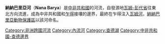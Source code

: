 {{Geobox
|河流
<!-- *** Heading *** -->
|name = Nana Barya River
|native_name = 
|other_name = 
|category = 
<!-- *** Names **** -->
|etymology = 
|nickname = 
<!-- *** Image *** -->
|image = 
|image_caption = 
<!-- *** Country *** -->
|country  = {{flag|Chad}}
|country1 = {{flag|Central African Republic}}
|state = 
|region = 
|district = 
|municipality = 
<!-- *** Family *** -->
|parent =
|tributary_left = 
|tributary_right = 
|city  = 
|city1 = 
|city2 = 
|city3 = 
|landmark = 
<!-- *** River locations *** -->
|source =
|source_location = | source_region = | source_country = [[Central_African_Republic|Central African Republic]]
|source_elevation = 
|source_lat_d =  | source_lat_m =  | source_lat_s =  | source_lat_NS = 
|source_long_d =  | source_long_m =  | source_long_s =  | source_long_EW = 
|source1 = 
|source1_location = | source1_region = | source1_country = 
|source1_elevation = 
|source1_lat_d =  | source1_lat_m = | source1_lat_s = | source1_lat_NS = 
|source1_long_d = | source1_long_m = | source1_long_s = | source1_long_EW = 
|source_confluence = 
|source_confluence_location = | source_confluence_region = | source_confluence_country = 
|source_confluence_elevation = 
|source_confluence_lat_d = | source_confluence_lat_m = | source_confluence_lat_s = | source_confluence_lat_NS =
|source_confluence_long_d = | source_confluence_long_m = | source_confluence_long_s = | source_confluence_long_EW =
|mouth = 
|mouth_location = [[乍得|乍得]]邊界注入[[瓦姆河|瓦姆河]]| mouth_region = | mouth_country = 
|mouth_elevation = 387
|mouth_lat_d = 7 | mouth_lat_m = 58 | mouth_lat_s = 43 | mouth_lat_NS = N
|mouth_long_d = 17 | mouth_long_m = 43 | mouth_long_s = 35 | mouth_long_EW = E
|mouth_coordinates_note = 
<!-- *** Dimensions *** -->
|length = 
|width = 
|depth = 
|volume =
|watershed = 
|discharge = 
|discharge_max =
|discharge_min =
<!-- *** Free fields *** -->
|free = | free_type = 
<!-- *** Maps *** -->
|map = Charirivermap.png
|map_caption = Map showing the Chari with the Nana Barya (center left)
|map_background = 
|map_locator =
|map_locator_x =
|map_locator_y = 
<!-- *** Website *** -->
|website =
<!-- *** Footnotes *** -->
|footnotes =
}}
'''納納巴里亞河'''（'''Nana Barya '''）是[[中非共和國|中非共和國]]的河流，自發源地[[瓦姆-彭代省|瓦姆-彭代省]]往東北方向流進，成為中非共和國和[[乍得|乍得]]接壤的邊界，最終在乍得注入[[瓦姆河|瓦姆河]]，[[納納巴里亞動物保護區|納納巴里亞動物保護區]]以該河命名。

{{中非共和國河流}}
{{查德河流}}

{{CentralAfricanRepublic-stub}}
{{Chad-stub}}

{{DEFAULTSORT:Nana Barya}}
[[Category:非洲跨國河流|Category:非洲跨國河流]]
[[Category:內流河|Category:內流河]]
[[Category:查德湖|Category:查德湖]]
[[Category:中非共和國-查德邊界|Category:中非共和國-查德邊界]]